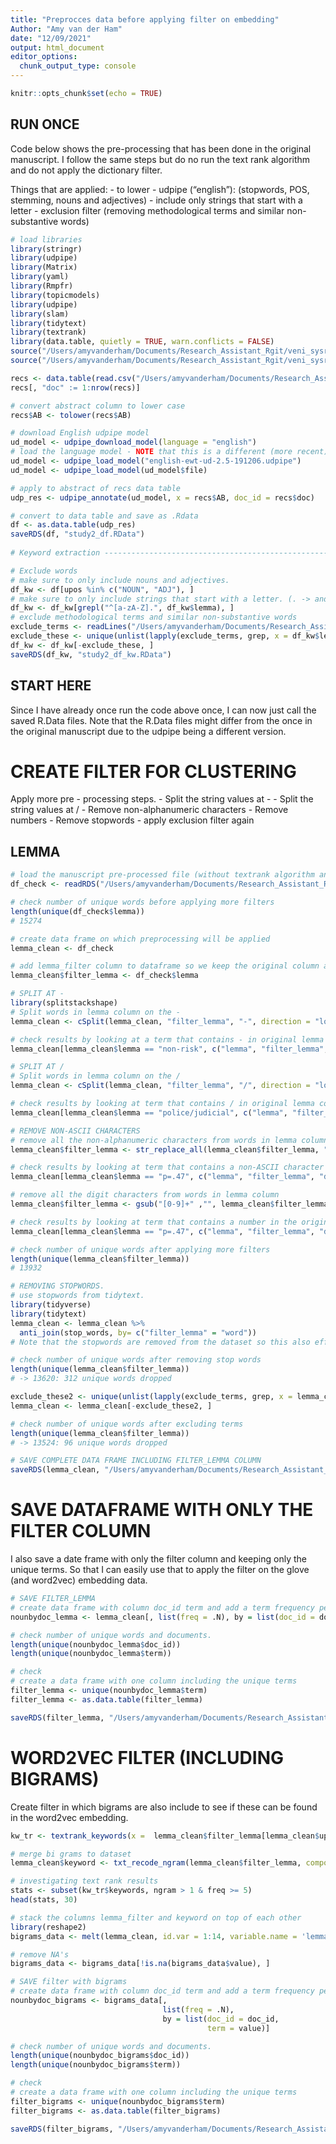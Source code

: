 ```yaml
---
title: "Preprocces data before applying filter on embedding"
Author: "Amy van der Ham"
date: "12/09/2021"
output: html_document
editor_options: 
  chunk_output_type: console
---
```


```r
knitr::opts_chunk$set(echo = TRUE)
```

## RUN ONCE
Code below shows the pre-processing that has been done in the original manuscript. I follow the same steps but do no run the text rank algorithm and do not apply the dictionary filter. 

Things that are applied: 
- to lower
- udpipe ("english"): (stopwords, POS, stemming, nouns and adjectives)
- include only strings that start with a letter
- exclusion filter (removing methodological terms and similar non-substantive words)

```r
# load libraries
library(stringr)
library(udpipe)
library(Matrix)
library(yaml)
library(Rmpfr)
library(topicmodels)
library(udpipe)
library(slam)
library(tidytext)
library(textrank)
library(data.table, quietly = TRUE, warn.conflicts = FALSE)
source("/Users/amyvanderham/Documents/Research_Assistant_Rgit/veni_sysrev/word_functions.R")
source("/Users/amyvanderham/Documents/Research_Assistant_Rgit/veni_sysrev/circle2.R")

recs <- data.table(read.csv("/Users/amyvanderham/Documents/Research_Assistant_Rgit/veni_sysrev/recs_final.csv"))
recs[, "doc" := 1:nrow(recs)]

# convert abstract column to lower case
recs$AB <- tolower(recs$AB)

# download English udpipe model
ud_model <- udpipe_download_model(language = "english")
# load the language model - NOTE that this is a different (more recent) version than the one Caspar used. 
ud_model <- udpipe_load_model("english-ewt-ud-2.5-191206.udpipe")
ud_model <- udpipe_load_model(ud_model$file)

# apply to abstract of recs data table
udp_res <- udpipe_annotate(ud_model, x = recs$AB, doc_id = recs$doc)

# convert to data table and save as .Rdata
df <- as.data.table(udp_res)
saveRDS(df, "study2_df.RData")
  
# Keyword extraction ------------------------------------------------------

# Exclude words
# make sure to only include nouns and adjectives. 
df_kw <- df[upos %in% c("NOUN", "ADJ"), ]
# make sure to only include strings that start with a letter. (. -> and end with any character?)
df_kw <- df_kw[grepl("^[a-zA-Z].", df_kw$lemma), ]
# exclude methodological terms and similar non-substantive words
exclude_terms <- readLines("/Users/amyvanderham/Documents/Research_Assistant_Rgit/veni_sysrev/exclude_terms.txt")
exclude_these <- unique(unlist(lapply(exclude_terms, grep, x = df_kw$lemma)))
df_kw <- df_kw[-exclude_these, ]
saveRDS(df_kw, "study2_df_kw.RData")
```

## START HERE
Since I have already once run the code above once, I can now just call the saved R.Data files. Note that the R.Data files might differ from the once in the original manuscript due to the udpipe being a different version.


# CREATE FILTER FOR CLUSTERING
Apply more pre - processing steps. 
  - Split the string values at - 
  - Split the string values at /
  - Remove non-alphanumeric characters 
  - Remove numbers 
  - Remove stopwords
  - apply exclusion filter again

## LEMMA ##
```r
# load the manuscript pre-processed file (without textrank algorithm and dict filter having been applied)
df_check <- readRDS("/Users/amyvanderham/Documents/Research_Assistant_Rgit/veni_sysrev/study2_df_kw.RData")

# check number of unique words before applying more filters
length(unique(df_check$lemma))
# 15274

# create data frame on which preprocessing will be applied 
lemma_clean <- df_check

# add lemma_filter column to dataframe so we keep the original column and filter can be applied on the new column. 
lemma_clean$filter_lemma <- df_check$lemma

# SPLIT AT - 
library(splitstackshape)
# Split words in lemma column on the - 
lemma_clean <- cSplit(lemma_clean, "filter_lemma", "-", direction = "long")

# check results by looking at a term that contains - in original lemma column on which the filter has not been applied. 
lemma_clean[lemma_clean$lemma == "non-risk", c("lemma", "filter_lemma", "doc_id")]

# SPLIT AT /
# Split words in lemma column on the /
lemma_clean <- cSplit(lemma_clean, "filter_lemma", "/", direction = "long")

# check results by looking at term that contains / in original lemma column on which the filter has not been applied. 
lemma_clean[lemma_clean$lemma == "police/judicial", c("lemma", "filter_lemma", "doc_id")]

# REMOVE NON-ASCII CHARACTERS 
# remove all the non-alphanumeric characters from words in lemma column
lemma_clean$filter_lemma <- str_replace_all(lemma_clean$filter_lemma, "[^[:alnum:]]", "")

# check results by looking at term that contains a non-ASCII character in original lemma column on which the filter has not been applied. 
lemma_clean[lemma_clean$lemma == "p=.47", c("lemma", "filter_lemma", "doc_id")]

# remove all the digit characters from words in lemma column
lemma_clean$filter_lemma <- gsub("[0-9]+" ,"", lemma_clean$filter_lemma)

# check results by looking at term that contains a number in the original lemma column on which the filter has not been applied. 
lemma_clean[lemma_clean$lemma == "p=.47", c("lemma", "filter_lemma", "doc_id")]

# check number of unique words after applying more filters
length(unique(lemma_clean$filter_lemma))
# 13932

# REMOVING STOPWORDS.
# use stopwords from tidytext. 
library(tidyverse)
library(tidytext)
lemma_clean <- lemma_clean %>%
  anti_join(stop_words, by= c("filter_lemma" = "word"))
# Note that the stopwords are removed from the dataset so this also effects the original lemma column. 

# check number of unique words after removing stop words
length(unique(lemma_clean$filter_lemma))
# -> 13620: 312 unique words dropped 

exclude_these2 <- unique(unlist(lapply(exclude_terms, grep, x = lemma_clean$filter_lemma)))
lemma_clean <- lemma_clean[-exclude_these2, ]

# check number of unique words after excluding terms
length(unique(lemma_clean$filter_lemma))
# -> 13524: 96 unique words dropped 

# SAVE COMPLETE DATA FRAME INCLUDING FILTER_LEMMA COLUMN 
saveRDS(lemma_clean, "/Users/amyvanderham/Documents/Research_Assistant_Rgit/veni_sysrev/amy/study2_df_lemma.RData")
```

# SAVE DATAFRAME WITH ONLY THE FILTER COLUMN
I also save a date frame with only the filter column and keeping only the unique terms. So that I can easily use that to apply the filter on the glove (and word2vec) embedding data. 

```r
# SAVE FILTER_LEMMA
# create data frame with column doc_id term and add a term frequency per doc column column
nounbydoc_lemma <- lemma_clean[, list(freq = .N), by = list(doc_id = doc_id, term = filter_lemma)]

# check number of unique words and documents. 
length(unique(nounbydoc_lemma$doc_id)) 
length(unique(nounbydoc_lemma$term)) 

# check 
# create a data frame with one column including the unique terms
filter_lemma <- unique(nounbydoc_lemma$term)
filter_lemma <- as.data.table(filter_lemma)

saveRDS(filter_lemma, "/Users/amyvanderham/Documents/Research_Assistant_Rgit/veni_sysrev/amy/final_filter.RData")
```

# WORD2VEC FILTER (INCLUDING BIGRAMS)
Create filter in which bigrams are also include to see if these can be found in the word2vec embedding. 

```r
kw_tr <- textrank_keywords(x =  lemma_clean$filter_lemma[lemma_clean$upos %in% c("NOUN", "ADJ")], ngram_max = 2, sep = "_")

# merge bi grams to dataset 
lemma_clean$keyword <- txt_recode_ngram(lemma_clean$filter_lemma, compound = kw_tr$keywords$keyword, ngram = kw_tr$keywords$ngram, sep = "_")

# investigating text rank results
stats <- subset(kw_tr$keywords, ngram > 1 & freq >= 5)
head(stats, 30)

# stack the columns lemma_filter and keyword on top of each other
library(reshape2)
bigrams_data <- melt(lemma_clean, id.var = 1:14, variable.name = 'lemma_or_keyword')

# remove NA's
bigrams_data <- bigrams_data[!is.na(bigrams_data$value), ]

# SAVE filter with bigrams
# create data frame with column doc_id term and add a term frequency per doc column column
nounbydoc_bigrams <- bigrams_data[, 
                                  list(freq = .N), 
                                  by = list(doc_id = doc_id, 
                                            term = value)]

# check number of unique words and documents. 
length(unique(nounbydoc_bigrams$doc_id)) 
length(unique(nounbydoc_bigrams$term)) 

# check 
# create a data frame with one column including the unique terms
filter_bigrams <- unique(nounbydoc_bigrams$term)
filter_bigrams <- as.data.table(filter_bigrams)

saveRDS(filter_bigrams, "/Users/amyvanderham/Documents/Research_Assistant_Rgit/veni_sysrev/amy/bigrams_filter.RData")
```

